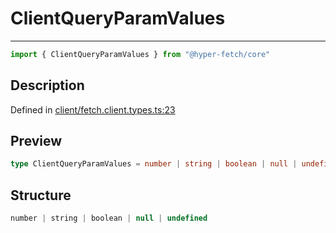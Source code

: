 

# ClientQueryParamValues

<div class="api-docs__separator" data-reactroot="">

---

</div><div class="api-docs__import" data-reactroot="">

```ts
import { ClientQueryParamValues } from "@hyper-fetch/core"
```

</div><div class="api-docs__section">

## Description

</div><div class="api-docs__description"><span class="api-docs__do-not-parse">



</span></div><p class="api-docs__definition">

Defined in [client/fetch.client.types.ts:23](https://github.com/BetterTyped/hyper-fetch/blob/993719ed/packages/core/src/client/fetch.client.types.ts#L23)

</p><div class="api-docs__section">

## Preview

</div><div class="api-docs__preview type single">

```ts
type ClientQueryParamValues = number | string | boolean | null | undefined;
```

</div><div class="api-docs__section">

## Structure

</div><div class="api-docs__returns">

```ts
number | string | boolean | null | undefined
```

</div>